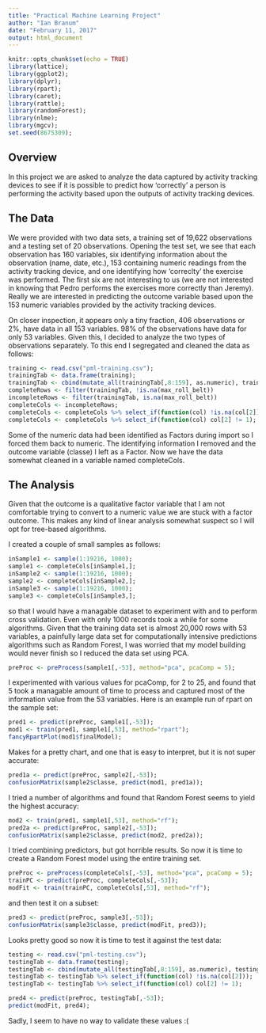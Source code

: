 ```yaml
---
title: "Practical Machine Learning Project"
author: "Ian Branum"
date: "February 11, 2017"
output: html_document
---
```


```r
knitr::opts_chunk$set(echo = TRUE)
library(lattice);
library(ggplot2);
library(dplyr);
library(rpart);
library(caret);
library(rattle);
library(randomForest);
library(nlme);
library(mgcv);
set.seed(8675309);
```

## Overview
In this project we are asked to analyze the data captured by activity tracking devices to see if it is possible to predict how 'correctly' a person is performing the activity based upon the outputs of activity tracking devices.  

## The Data
We were provided with two data sets, a training set of 19,622 observations and a testing set of 20 observations. Opening the test set, we see that each observation has 160 variables, six identifying information about the observation (name, date, etc.), 153 containing numeric readings from the activity tracking device, and one identifying how 'correclty' the exercise was performed. The first six are not interesting to us (we are not interested in knowing that Pedro performs the exercises more correctly than Jeremy). Really we are interested in predicting the outcome variable based upon the 153 numeric variables provided by the activity tracking devices. 

On closer inspection, it appears only a tiny fraction, 406 observations or 2%, have data in all 153 variables. 98% of the observations have data for only 53 variables. Given this, I decided to analyze the two types of observations separately. To this end I segregated and cleaned the data as follows:

```r
training <- read.csv("pml-training.csv");
trainingTab <- data.frame(training);
trainingTab <- cbind(mutate_all(trainingTab[,8:159], as.numeric), trainingTab[160]);
completeRows <- filter(trainingTab, !is.na(max_roll_belt))
incompleteRows <- filter(trainingTab, is.na(max_roll_belt))
completeCols <- incompleteRows;
completeCols <- completeCols %>% select_if(function(col) !is.na(col[2]));
completeCols <- completeCols %>% select_if(function(col) col[2] != 1);

```
Some of the numeric data had been identified as Factors during import so I forced them back to numeric. The identifying information I removed and the outcome variable (classe) I left as a Factor. Now we have the data somewhat cleaned in a variable named completeCols. 


## The Analysis
Given that the outcome is a qualitative factor variable that I am not comfortable trying to convert to a numeric value we are stuck with a factor outcome. This makes any kind of linear analysis somewhat suspect so I will opt for tree-based algorithms. 

I created a couple of small samples as follows:

```r
inSample1 <- sample(1:19216, 1000);
sample1 <- completeCols[inSample1,];
inSample2 <- sample(1:19216, 1000);
sample2 <- completeCols[inSample2,];
inSample3 <- sample(1:19216, 1000);
sample3 <- completeCols[inSample3,];
```
so that I would have a managable dataset to experiment with and to perform cross validation. Even with only 1000 records took a while for some algorithms. Given that the training data set is almost 20,000 rows with 53 variables, a painfully large data set for computationally intensive predictions algorithms such as Random Forest, I was worried that my model building would never finish so I reduced the data set using PCA. 

```r
preProc <- preProcess(sample1[,-53], method="pca", pcaComp = 5);
```
I experimented with various values for pcaComp, for 2 to 25, and found that 5 took a managable amount of time to process and captured most of the information value from the 53 variables. Here is an example run of rpart on the sample set:

```r
pred1 <- predict(preProc, sample1[,-53]);
mod1 <- train(pred1, sample1[,53], method="rpart");
fancyRpartPlot(mod1$finalModel);
```

Makes for a pretty chart, and one that is easy to interpret, but it is not super accurate:

```r
pred1a <- predict(preProc, sample2[,-53]);
confusionMatrix(sample2$classe, predict(mod1, pred1a));
```

I tried a number of algorithms and found that Random Forest seems to yield the highest accuracy:

```r
mod2 <- train(pred1, sample1[,53], method="rf");
pred2a <- predict(preProc, sample2[,-53]);
confusionMatrix(sample2$classe, predict(mod2, pred2a));
```
I tried combining predictors, but got horrible results. So now it is time to create a Random Forest model using the entire training set. 

```r
preProc <- preProcess(completeCols[,-53], method="pca", pcaComp = 5);
trainPC <- predict(preProc, completeCols[,-53]);
modFit <- train(trainPC, completeCols[,53], method="rf");
```
and then test it on a subset:
```r
pred3 <- predict(preProc, sample3[,-53]);
confusionMatrix(sample3$classe, predict(modFit, pred3));
```

Looks pretty good so now it is time to test it against the test data:
```r
testing <- read.csv("pml-testing.csv");
testingTab <- data.frame(testing);
testingTab <- cbind(mutate_all(testingTab[,8:159], as.numeric), testingTab[160]);
testingTab <- testingTab %>% select_if(function(col) !is.na(col[2]));
testingTab <- testingTab %>% select_if(function(col) col[2] != 1);

pred4 <- predict(preProc, testingTab[,-53]);
predict(modFit, pred4);
```
Sadly, I seem to have no way to validate these values :(